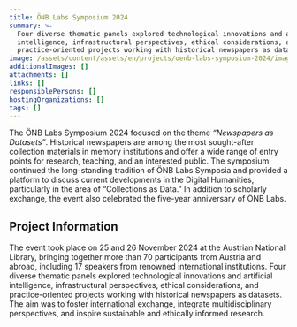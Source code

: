 ```yaml
---
title: ÖNB Labs Symposium 2024
summary: >-
  Four diverse thematic panels explored technological innovations and artificial
  intelligence, infrastructural perspectives, ethical considerations, and
  practice-oriented projects working with historical newspapers as datasets. 
image: /assets/content/assets/en/projects/oenb-labs-symposium-2024/image.png
additionalImages: []
attachments: []
links: []
responsiblePersons: []
hostingOrganizations: []
tags: []
---
```

The ÖNB Labs Symposium 2024 focused on the theme *“Newspapers as Datasets”*. Historical newspapers are among the most sought-after collection materials in memory institutions and offer a wide range of entry points for research, teaching, and an interested public. The symposium continued the long-standing tradition of ÖNB Labs Symposia and provided a platform to discuss current developments in the Digital Humanities, particularly in the area of “Collections as Data.” In addition to scholarly exchange, the event also celebrated the five-year anniversary of ÖNB Labs.

## Project Information

The event took place on 25 and 26 November 2024 at the Austrian National Library, bringing together more than 70 participants from Austria and abroad, including 17 speakers from renowned international institutions. Four diverse thematic panels explored technological innovations and artificial intelligence, infrastructural perspectives, ethical considerations, and practice-oriented projects working with historical newspapers as datasets. The aim was to foster international exchange, integrate multidisciplinary perspectives, and inspire sustainable and ethically informed research.

